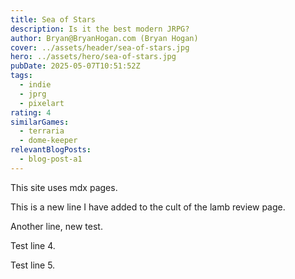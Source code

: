 ```yaml
---
title: Sea of Stars
description: Is it the best modern JRPG?
author: Bryan@BryanHogan.com (Bryan Hogan)
cover: ../assets/header/sea-of-stars.jpg
hero: ../assets/hero/sea-of-stars.jpg
pubDate: 2025-05-07T10:51:52Z
tags:
  - indie
  - jprg
  - pixelart
rating: 4
similarGames:
  - terraria
  - dome-keeper
relevantBlogPosts:
  - blog-post-a1
---
```


This site uses mdx pages.

This is a new line I have added to the cult of the lamb review page.

Another line, new test.

Test line 4.

Test line 5.